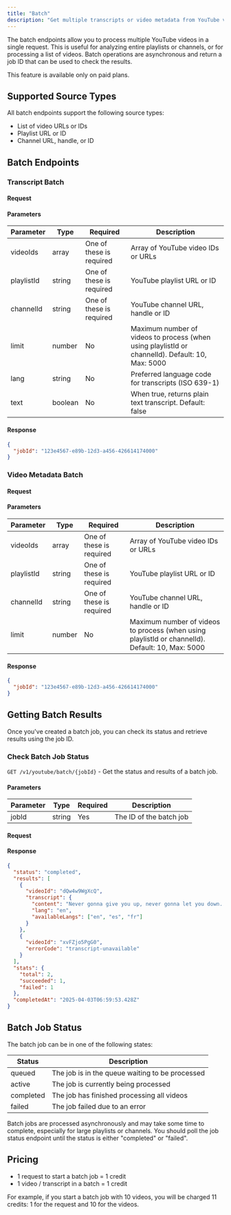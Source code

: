 ```yaml
---
title: "Batch"
description: "Get multiple transcripts or video metadata from YouTube videos in a playlist, channel or list of URLs."
---
```



The batch endpoints allow you to process multiple YouTube videos in a single request. This is useful for analyzing entire playlists or channels, or for processing a list of videos. Batch operations are asynchronous and return a job ID that can be used to check the results.

<Info>This feature is available only on paid plans.</Info>

## Supported Source Types

All batch endpoints support the following source types:

- List of video URLs or IDs
- Playlist URL or ID
- Channel URL, handle, or ID

## Batch Endpoints

### Transcript Batch

#### Request

<CodeGroup>
  <BatchNode />
  <BatchPython />
  <BatchCURL />
</CodeGroup>

#### Parameters

| Parameter  | Type    | Required                 | Description                                                                                      |
| ---------- | ------- | ------------------------ | ------------------------------------------------------------------------------------------------ |
| videoIds   | array   | One of these is required | Array of YouTube video IDs or URLs                                                               |
| playlistId | string  | One of these is required | YouTube playlist URL or ID                                                                       |
| channelId  | string  | One of these is required | YouTube channel URL, handle or ID                                                                |
| limit      | number  | No                       | Maximum number of videos to process (when using playlistId or channelId). Default: 10, Max: 5000 |
| lang       | string  | No                       | Preferred language code for transcripts (ISO 639-1)                                              |
| text       | boolean | No                       | When true, returns plain text transcript. Default: false                                         |

#### Response

```json
{
  "jobId": "123e4567-e89b-12d3-a456-426614174000"
}
```

### Video Metadata Batch

#### Request

<CodeGroup>
  <VideoBatchNode />
  <VideoBatchPython />
  <VideoBatchCURL />
</CodeGroup>

#### Parameters

| Parameter  | Type   | Required                 | Description                                                                                      |
| ---------- | ------ | ------------------------ | ------------------------------------------------------------------------------------------------ |
| videoIds   | array  | One of these is required | Array of YouTube video IDs or URLs                                                               |
| playlistId | string | One of these is required | YouTube playlist URL or ID                                                                       |
| channelId  | string | One of these is required | YouTube channel URL, handle or ID                                                                |
| limit      | number | No                       | Maximum number of videos to process (when using playlistId or channelId). Default: 10, Max: 5000 |

#### Response

```json
{
  "jobId": "123e4567-e89b-12d3-a456-426614174000"
}
```

## Getting Batch Results

Once you've created a batch job, you can check its status and retrieve results using the job ID.

### Check Batch Job Status

`GET /v1/youtube/batch/{jobId}` - Get the status and results of a batch job.

#### Parameters

| Parameter | Type   | Required | Description             |
| --------- | ------ | -------- | ----------------------- |
| jobId     | string | Yes      | The ID of the batch job |

#### Request

<CodeGroup>
  <BatchResultsNode />
  <BatchResultsPython />
  <BatchResultsCURL />
</CodeGroup>

#### Response

```json
{
  "status": "completed",
  "results": [
    {
      "videoId": "dQw4w9WgXcQ",
      "transcript": {
        "content": "Never gonna give you up, never gonna let you down...",
        "lang": "en",
        "availableLangs": ["en", "es", "fr"]
      }
    },
    {
      "videoId": "xvFZjo5PgG0",
      "errorCode": "transcript-unavailable"
    }
  ],
  "stats": {
    "total": 2,
    "succeeded": 1,
    "failed": 1
  },
  "completedAt": "2025-04-03T06:59:53.428Z"
}
```

## Batch Job Status

The batch job can be in one of the following states:

| Status    | Description                                     |
| --------- | ----------------------------------------------- |
| queued    | The job is in the queue waiting to be processed |
| active    | The job is currently being processed            |
| completed | The job has finished processing all videos      |
| failed    | The job failed due to an error                  |

<Info>
  Batch jobs are processed asynchronously and may take some time to complete,
  especially for large playlists or channels. You should poll the job status
  endpoint until the status is either "completed" or "failed".
</Info>

## Pricing

- 1 request to start a batch job = 1 credit
- 1 video / transcript in a batch = 1 credit

For example, if you start a batch job with 10 videos, you will be charged 11 credits: 1 for the request and 10 for the videos.
